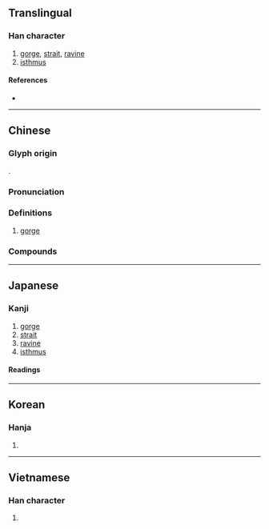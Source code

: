 {{also|峡}}
{{character info/new}}
==Translingual==
{{ja-forms|[[峡]]|[[峡]]|峽}}

===Han character===
{{Han char|rn=46|rad=山|as=07|sn=10|four=24738|canj=UKOO|ids=⿰山夾}}

# [[gorge]], [[strait]], [[ravine]]
# [[isthmus]]

====References====
* {{Han ref|kx=0312.180|dkj=08122|dj=0612.230|hdz=10773.050|uh=5CFD|ud=23805|bh=AE6C|bd=44652}}

----

==Chinese==
{{zh-forms|s=峡}}

===Glyph origin===
{{Han etym}}
{{Han compound|山|夾|ls=psc|c1=s|c2=p|t1=mountain}}.

===Pronunciation===
{{zh-pron
|m=xiá
|c=haap6,hap6
|h=gd=hiab6
|md=
|mn=qz:ha̍p/xm,zz:hia̍p/kiap/zz:e̍h
|mn_note=ha̍p/hia̍p - literary; kiap/e̍h - vernacular
|mn-t=giab4/hab8
|mn-t_note=hab8 - used in {{zh-l|*峽山|a town in Shantou}}
|w=
|mc=y
|oc=y
|cat=
}}

===Definitions===
{{zh-hanzi}}

# [[gorge]]

===Compounds===
{{zh-der|峽谷|三峽|海峽|地峽|三門峽|水峽口|峽口|漁峽口|鮑峽|巫峽|西峽|瓦石峽}}

----

==Japanese==
{{ja-kanji forms|峡|峽}}

===Kanji===
{{ja-kanji|grade=|rs=山07|shin=峡}}

# [[gorge]]
# [[strait]]
# [[ravine]]
# [[isthmus]]

====Readings====
{{ja-readings
|goon=ぎょう<げふ
|kanon=こう<かふ
|kanyoon=きょう<けふ
|kun=はざま-
}}

----

==Korean==

===Hanja===
{{ko-hanja|hangeul=[[협]]|rv=hyeop|mr=hyŏp}}

# {{rfdef|ko|sort=山07}}

----

==Vietnamese==

===Han character===
{{vi-hantu|[[hạp]], [[giáp]], [[hiệp]], [[kẽm]]|rs=山07}}

# {{rfdef|vi|sort=山07}}